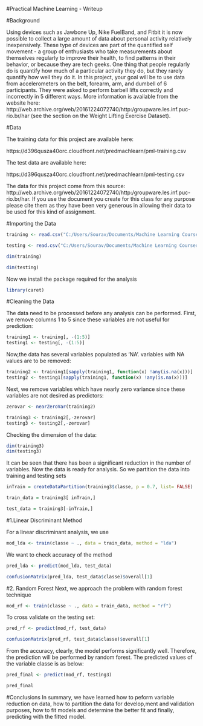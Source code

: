 #Practical Machine Learning - Writeup

#Background

Using devices such as Jawbone Up, Nike FuelBand, and Fitbit it is now possible to collect a large amount of data about personal activity relatively inexpensively. These type of devices are part of the quantified self movement - a group of enthusiasts who take measurements about themselves regularly to improve their health, to find patterns in their behavior, or because they are tech geeks. One thing that people regularly do is quantify how much of a particular activity they do, but they rarely quantify how well they do it. In this project, your goal will be to use data from accelerometers on the belt, forearm, arm, and dumbell of 6 participants. They were asked to perform barbell lifts correctly and incorrectly in 5 different ways. More information is available from the website here: http://web.archive.org/web/20161224072740/http:/groupware.les.inf.puc-rio.br/har (see the section on the Weight Lifting Exercise Dataset).


#Data

The training data for this project are available here:

https://d396qusza40orc.cloudfront.net/predmachlearn/pml-training.csv

The test data are available here:

https://d396qusza40orc.cloudfront.net/predmachlearn/pml-testing.csv

The data for this project come from this source: http://web.archive.org/web/20161224072740/http:/groupware.les.inf.puc-rio.br/har. If you use the document you create for this class for any purpose please cite them as they have been very generous in allowing their data to be used for this kind of assignment.


#Importing the Data
```{r}
training <- read.csv("C:/Users/Sourav/Documents/Machine Learning Coursera/Quiz/pml-training.csv")

testing <- read.csv("C:/Users/Sourav/Documents/Machine Learning Coursera/Quiz/pml-testing.csv")

dim(training)

dim(testing)
```

Now we install the package required for the analysis
```{r}
library(caret)
```

#Cleaning the Data

The data need to be processed before any analysis can be performed. First, we remove columns 1 to 5 since these variables are not useful for prediction:
```{r}
training1 <- training[, -(1:5)]
testing1 <- testing[, -(1:5)]
```

Now,the data has several variables populated as 'NA'. variables with NA values are to be removed:
```{r}
training2 <- training1[sapply(training1, function(x) !any(is.na(x)))] 
testing2 <- testing1[sapply(training1, function(x) !any(is.na(x)))] 
```

Next, we remove variables which have nearly zero variance since these variables are not desired as predictors:
```{r}
zerovar <- nearZeroVar(training2)

training3 <- training2[,-zerovar]
testing3 <- testing2[,-zerovar]
```

Checking the dimension of the data:
```{r}
dim(training3)
dim(testing3)
```
It can be seen that there has been a significant reduction in the number of variables.
Now the data is ready for analysis. So we partition the data into training and testing sets
```{r}
inTrain = createDataPartition(training3$classe, p = 0.7, list= FALSE)

train_data = training3[ inTrain,]

test_data = training3[-inTrain,]
```

#1.Linear Discriminant Method

For a linear discriminant analysis, we use
```{r}
mod_lda <- train(classe ~ ., data = train_data, method = "lda")
```

We want to check accuracy of the method
```{r}
pred_lda <- predict(mod_lda, test_data)

confusionMatrix(pred_lda, test_data$classe)$overall[1]
```

#2. Random Forest
Next, we approach the problem with random forest technique
```{r}
mod_rf <- train(classe ~ ., data = train_data, method = "rf")
```

To cross validate on the testing set:
```{r}
pred_rf <- predict(mod_rf, test_data)

confusionMatrix(pred_rf, test_data$classe)$overall[1]
```

From the accuracy, clearly, the model performs significantly well. Therefore, the prediction will be performed by random forest. 
The predicted values of the variable classe is as below:
```{r}
pred_final <- predict(mod_rf, testing3)

pred_final
```

#Conclusions
In summary, we have learned how to peform variable reduction on data, how to partition the data for develop,ment and validation purposes, how to fit models and determine the better fit and finally, predicting with the fitted model.